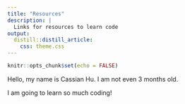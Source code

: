```yaml
---
title: "Resources"
description: |
  Links for resources to learn code
output: 
  distill::distill_article:
    css: theme.css
---
```


```r
knitr::opts_chunk$set(echo = FALSE)
```

Hello, my name is Cassian Hu. I am not even 3 months old. 

I am going to learn so much coding!